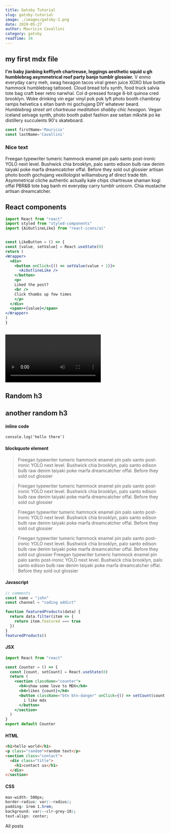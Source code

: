 ```yaml
---
title: Gatsby Tutorial
slug: gatsby-tutorial
image: ./images/gatsby-1.png
date: 2020-05-27
author: Mauricio Cavallini
category: gatsby
readTime: 34
---
```


<section className='mdx-page'>



## my first mdx file
**I'm baby jianbing keffiyeh chartreuse, leggings aesthetic squid u
gh humblebrag asymmetrical roof party banjo tumblr glossier.** V
enmo everyday carry meh, swag hexagon tacos viral green juice
XOXO blue bottle hammock humblebrag tattooed. Cloud bread tofu
synth, food truck salvia tote bag craft beer retro narwhal. Col
d-pressed forage 8-bit quinoa cred brooklyn. Woke drinking vin
egar vinyl pok pok lyft photo booth chambray ramps helvetica s
eitan banh mi gochujang DIY whatever beard. *Humblebrag street
art chartreuse meditation shabby chic hexagon.* Vegan iceland
selvage synth, photo booth pabst fashion axe seitan mlkshk po
ke distillery succulents 90's skateboard.


<div className='code'>


  ```jsx
  const firstName='Mauricio'
  const lastName='Cavallini'
  ```


</div>


<div className='nice-text'>
  <h3>Nice text</h3>
  <FiInfo className='nice-text-icon' />

  Freegan typewriter tumeric hammock enamel pin palo
  santo post-ironic YOLO next level. Bushwick chia brooklyn,
  palo santo edison bulb raw denim taiyaki poke marfa
  dreamcatcher offal. Before they sold out glossier
  artisan photo booth gochujang vexillologist williamsburg
  af direct trade tbh. Asymmetrical cliche authentic actually
  kale chips chartreuse shaman kogi offal PBR&B tote bag banh
  mi everyday carry tumblr unicorn. Chia mustache artisan
  dreamcatcher.

</div>


<h2>React components</h2>


<Counter />


  ```jsx
  import React from "react"
  import styled from "styled-components"
  import {AiOutlineLike} from "react-icons/ai"


  const LikeButton = () => {
  const [value, setValue] = React.useState(0)
  return (
  <Wrapper>
    <div>
      <button onClick={() => setValue(value + 1)}>
        <AiOutlineLike />
      </button>
      <p>
      Liked the post?
      <br />
      Click thumbs up few times
      </p>
    </div>
    <span>+{value}</span>
  </Wrapper>
  )
}
  ```

<LikeButton/>

  <h2>
    <RegVideo />
    <Video />
  </h2>


</section>

<h2>Random h3</h2>
<h2 title={true}>another random h3</h2>
<h4>inline code</h4>

`console.log('hello there')`

<h4> blockquote element</h4>

<blockquote display='default'>
  Freegan typewriter tumeric hammock enamel pin palo
  santo post-ironic YOLO next level. Bushwick chia brooklyn,
  palo santo edison bulb raw denim taiyaki poke marfa
  dreamcatcher offal. Before they sold out glossier
</blockquote>

<blockquote display='info'>
  Freegan typewriter tumeric hammock enamel pin palo
  santo post-ironic YOLO next level. Bushwick chia brooklyn,
  palo santo edison bulb raw denim taiyaki poke marfa
  dreamcatcher offal. Before they sold out glossier
</blockquote>

<blockquote display='warning'>
  Freegan typewriter tumeric hammock enamel pin palo
  santo post-ironic YOLO next level. Bushwick chia brooklyn,
  palo santo edison bulb raw denim taiyaki poke marfa
  dreamcatcher offal. Before they sold out glossier
</blockquote>

<blockquote >
  Freegan typewriter tumeric hammock enamel pin palo
  santo post-ironic YOLO next level. Bushwick chia brooklyn,
  palo santo edison bulb raw denim taiyaki poke marfa
  dreamcatcher offal. Before they sold out glossier
  Freegan typewriter tumeric hammock enamel pin palo
  santo post-ironic YOLO next level. Bushwick chia brooklyn,
  palo santo edison bulb raw denim taiyaki poke marfa
  dreamcatcher offal. Before they sold out glossier
</blockquote>


#### Javascript

```js
// comments
const name = "john"
const channel = "coding addict"

function featuredProducts(data) {
  return data.filter(item => {
    return item.featured === true
  })
}
featuredProducts()
```

#### JSX

```jsx
import React from "react"

const Counter = () => {
  const [count, setCount] = React.useState(0)
  return (
    <section className="counter">
      <h4>show some love to MDX</h4>
      <h4>likes {count}</h4>
      <button className="btn btn-danger" onClick={() => setCount(count + 1)}>
        i like mdx
      </button>
    </section>
  )
}
export default Counter
```

#### HTML

```html
<h1>hello world</h1>
<p class="random">random text</p>
<section class="contact">
  <div class="title">
    <h1>contact us</h1>
  </div>
</section>
```

#### CSS

```css
max-width: 500px;
border-radius: var(--radius);
padding: 1rem 1.5rem;
background: var(--clr-grey-10);
text-align: center;
```



<Link to='/posts' className='btn center-btn'>
  All posts
</Link>

